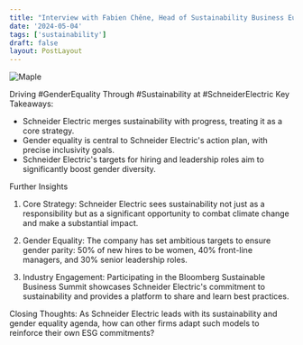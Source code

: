 ```yaml
---
title: "Interview with Fabien Chêne, Head of Sustainability Business Europe, Schneider Electric"
date: '2024-05-04'
tags: ['sustainability']
draft: false
layout: PostLayout
---
```


<div className="flex justify-center">
  <div className="my-1 w-full px-2 xl:my-1 xl:w-1/2 xl:px-2">
    <img src="https://img.youtube.com/vi/Sn7mU2dZnLI/0.jpg" alt="Maple" className="mx-auto h-58 w-auto" />
  </div>
</div>

Driving #GenderEquality Through #Sustainability at #SchneiderElectric
Key Takeaways:
- Schneider Electric merges sustainability with progress, treating it as a core strategy.
- Gender equality is central to Schneider Electric's action plan, with precise inclusivity goals.
- Schneider Electric's targets for hiring and leadership roles aim to significantly boost gender diversity.

Further Insights
1. Core Strategy:
Schneider Electric sees sustainability not just as a responsibility but as a significant opportunity to combat climate change and make a substantial impact.

2. Gender Equality:
The company has set ambitious targets to ensure gender parity: 50% of new hires to be women, 40% front-line managers, and 30% senior leadership roles.

3. Industry Engagement:
Participating in the Bloomberg Sustainable Business Summit showcases Schneider Electric's commitment to sustainability and provides a platform to share and learn best practices.

Closing Thoughts:
As Schneider Electric leads with its sustainability and gender equality agenda, how can other firms adapt such models to reinforce their own ESG commitments?
